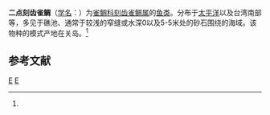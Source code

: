 {{Speciesbox
| taxon = Chrysiptera biocellatus
| image = Twospot damselfish Chrysiptera biocellata (7568518220).jpg
| binomial_authority = Quoy et Gainard, 1824<ref name='id7913'>{{cite web| url =http://www.bioinfo.cn/db05/BjdwSpecies.php?action=view&id=7913| title =二点刻齿雀鲷| work =中国动物物种编目数据库| publisher =中国科学院微生物研究所| author =中国科学院动物研究所| accessdate =2009-04-16| deadurl =yes| archiveurl =https://web.archive.org/web/20160305105311/http://www.bioinfo.cn/db05/BjdwSpecies.php?action=view&id=7913| archivedate =2016-03-05}}</ref>
}}

'''二点刻齿雀鲷'''（[[学名|学名]]：{{lang|la|''Chrysiptera biocellatus''}}）为[[雀鲷科|雀鲷科]][[刻齿雀鲷属|刻齿雀鲷属]]的[[鱼类|鱼类]]。分布于[[太平洋|太平洋]]以及台湾南部等，多见于礁池、通常于较浅的窄缝或水深0以及5-5米处的砂石围绕的海域。该物种的模式产地在关岛。<ref name='id7913'/>

== 参考文献 ==
{{reflist}}

{{Taxonbar|from=Q2203882}}

[[Category:刻齿雀鲷属|E]]
[[Category:_1824年描述的鱼类|E]]